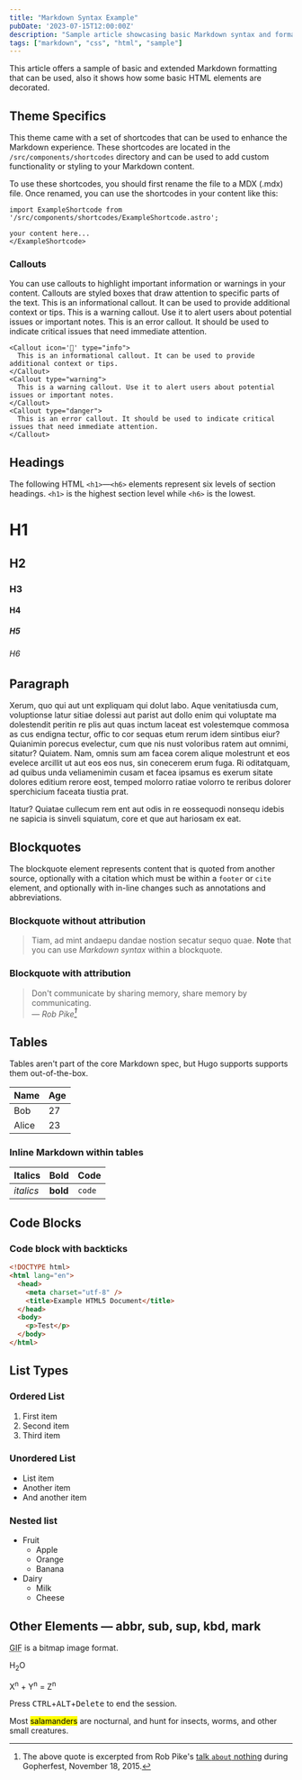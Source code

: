 ```yaml
---
title: "Markdown Syntax Example"
pubDate: '2023-07-15T12:00:00Z'
description: "Sample article showcasing basic Markdown syntax and formatting for HTML elements."
tags: ["markdown", "css", "html", "sample"]
---
```


This article offers a sample of basic and extended Markdown formatting that can be used, also it shows how some basic HTML elements are decorated.

## Theme Specifics
This theme came with a set of shortcodes that can be used to enhance the Markdown experience. These shortcodes are located in the `/src/components/shortcodes` directory and can be used to add custom functionality or styling to your Markdown content.

To use these shortcodes, you should first rename the file to a MDX (.mdx) file. Once renamed, you can use the shortcodes in your content like this:

```mdx
import ExampleShortcode from '/src/components/shortcodes/ExampleShortcode.astro';

your content here...
</ExampleShortcode>
```

### Callouts
You can use callouts to highlight important information or warnings in your content. Callouts are styled boxes that draw attention to specific parts of the text.
<Callout icon='💁' type="info">
    This is an informational callout. It can be used to provide additional context or tips.
</Callout>
<Callout type="warning">
    This is a warning callout. Use it to alert users about potential issues or important notes.
</Callout>
<Callout type="danger">
    This is an error callout. It should be used to indicate critical issues that need immediate attention.
</Callout>

```mdx
<Callout icon='💁' type="info">
  This is an informational callout. It can be used to provide additional context or tips.
</Callout>
<Callout type="warning">
  This is a warning callout. Use it to alert users about potential issues or important notes.
</Callout>
<Callout type="danger">
  This is an error callout. It should be used to indicate critical issues that need immediate attention.
</Callout>
```


## Headings

The following HTML `<h1>`—`<h6>` elements represent six levels of section headings. `<h1>` is the highest section level while `<h6>` is the lowest.

# H1

## H2

### H3

#### H4

##### H5

###### H6

## Paragraph

Xerum, quo qui aut unt expliquam qui dolut labo. Aque venitatiusda cum, voluptionse latur sitiae dolessi aut parist aut dollo enim qui voluptate ma dolestendit peritin re plis aut quas inctum laceat est volestemque commosa as cus endigna tectur, offic to cor sequas etum rerum idem sintibus eiur? Quianimin porecus evelectur, cum que nis nust voloribus ratem aut omnimi, sitatur? Quiatem. Nam, omnis sum am facea corem alique molestrunt et eos evelece arcillit ut aut eos eos nus, sin conecerem erum fuga. Ri oditatquam, ad quibus unda veliamenimin cusam et facea ipsamus es exerum sitate dolores editium rerore eost, temped molorro ratiae volorro te reribus dolorer sperchicium faceata tiustia prat.

Itatur? Quiatae cullecum rem ent aut odis in re eossequodi nonsequ idebis ne sapicia is sinveli squiatum, core et que aut hariosam ex eat.

## Blockquotes

The blockquote element represents content that is quoted from another source, optionally with a citation which must be within a `footer` or `cite` element, and optionally with in-line changes such as annotations and abbreviations.

### Blockquote without attribution

> Tiam, ad mint andaepu dandae nostion secatur sequo quae.
> **Note** that you can use _Markdown syntax_ within a blockquote.

### Blockquote with attribution

> Don't communicate by sharing memory, share memory by communicating.<br/>
> — <cite>Rob Pike[^1]</cite>

[^1]: The above quote is excerpted from Rob Pike's [talk `about` nothing](https://www.youtube.com/watch?v=PAAkCSZUG1c) during Gopherfest, November 18, 2015.

## Tables

Tables aren't part of the core Markdown spec, but Hugo supports supports them out-of-the-box.

| Name  | Age |
| ----- | --- |
| Bob   | 27  |
| Alice | 23  |

### Inline Markdown within tables

| Italics   | Bold     | Code   |
| --------- | -------- | ------ |
| _italics_ | **bold** | `code` |

## Code Blocks

### Code block with backticks

```html
<!DOCTYPE html>
<html lang="en">
  <head>
    <meta charset="utf-8" />
    <title>Example HTML5 Document</title>
  </head>
  <body>
    <p>Test</p>
  </body>
</html>
```


## List Types

### Ordered List

1. First item
2. Second item
3. Third item

### Unordered List

- List item
- Another item
- And another item

### Nested list

- Fruit
    - Apple
    - Orange
    - Banana
- Dairy
    - Milk
    - Cheese

## Other Elements — abbr, sub, sup, kbd, mark

<abbr title="Graphics Interchange Format">GIF</abbr> is a bitmap image format.

H<sub>2</sub>O

X<sup>n</sup> + Y<sup>n</sup> = Z<sup>n</sup>

Press <kbd>CTRL</kbd>+<kbd>ALT</kbd>+<kbd>Delete</kbd> to end the session.

Most <mark>salamanders</mark> are nocturnal, and hunt for insects, worms, and other small creatures.